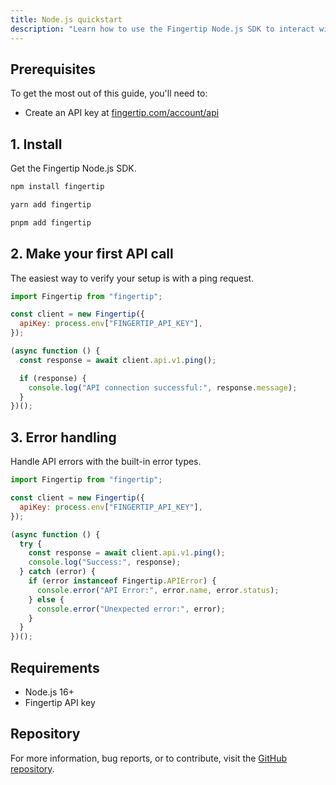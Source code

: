 ```yaml
---
title: Node.js quickstart
description: "Learn how to use the Fingertip Node.js SDK to interact with our API."
---
```


## Prerequisites

To get the most out of this guide, you'll need to:

- Create an API key at [fingertip.com/account/api](https://fingertip.com/account/api)

## 1. Install

Get the Fingertip Node.js SDK.

<CodeGroup>

```sh
npm install fingertip
```

```sh
yarn add fingertip
```

```sh
pnpm add fingertip
```

</CodeGroup>

## 2. Make your first API call

The easiest way to verify your setup is with a ping request.

```js
import Fingertip from "fingertip";

const client = new Fingertip({
  apiKey: process.env["FINGERTIP_API_KEY"],
});

(async function () {
  const response = await client.api.v1.ping();

  if (response) {
    console.log("API connection successful:", response.message);
  }
})();
```

## 3. Error handling

Handle API errors with the built-in error types.

```js
import Fingertip from "fingertip";

const client = new Fingertip({
  apiKey: process.env["FINGERTIP_API_KEY"],
});

(async function () {
  try {
    const response = await client.api.v1.ping();
    console.log("Success:", response);
  } catch (error) {
    if (error instanceof Fingertip.APIError) {
      console.error("API Error:", error.name, error.status);
    } else {
      console.error("Unexpected error:", error);
    }
  }
})();
```

## Requirements

- Node.js 16+
- Fingertip API key

## Repository

For more information, bug reports, or to contribute, visit the [GitHub repository](https://github.com/fingertip-com/fingertip-typescript).
